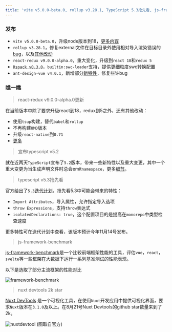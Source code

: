 ```yaml
---
title: 'vite v5.0.0-beta.0, rollup v3.28.1, TypeScript 5.3抢先看, js-framework-benchmark'
---
```


### 发布

- `vite v5.0.0-beta.0`，升级node版本到18，[更多内容](https://github.com/vitejs/vite/blob/v5.0.0-beta.0/packages/vite/CHANGELOG.md)
- `rollup v3.28.1`，修复external文件在目标目录外使用相对导入渲染错误的[bug](https://github.com/rollup/rollup/pull/5099)，以及[其他改动](https://github.com/rollup/rollup/releases/tag/v3.28.1)
- `react-redux v9.0.0-alpha.0`，重大变化，升级到`react 18`和`redux 5`
- [`Rspack v0.3.0`](https://github.com/web-infra-dev/rspack/releases/tag/v0.3.0)，`builtin:swc-loader`支持，提供更细粒度swc转换配置
- `ant-design-vue v4.0.1`，新增部分[新特性](https://github.com/vueComponent/ant-design-vue/releases/tag/4.0.1)，修复些许bug

### 瞧一瞧

> react-redux v9.0.0-alpha.0更新

在当前版本中除了要求升级react到18，redux到5之外，还有其他改动：

- 使用`tsup`构建，替代`babel`和`rollup`
- 不再构建`UMD`版本
- 升级`react-native`到`0.71`
- [更多](https://github.com/reduxjs/react-redux/releases/tag/v9.0.0-alpha.0)

> 宣布typescript v5.2

就在近两天`TypeScript`宣布了`5.2`版本，带来一些新特性以及重大变更，其中一个重大变更为当生成声明文件时总会emit`namespace`，更多[细节](https://devblogs.microsoft.com/typescript/announcing-typescript-5-2)。

> typescript v5.3抢先看

官方给出了`5.3`[迭代计划](https://github.com/microsoft/TypeScript/issues/55486)，抢先看5.3中可能会带来的特性：

- `Import Attributes`，导入属性，允许指定导入选项
- `throw Expressions`，支持`throw`表达式
- `isolatedDeclarations: true`，这个配置项目的是提高在`monorepo`中类型检查速度

更多特性可在迭代计划中查看，该版本预计今年11月14号发布。

> js-framework-benchmark

[js-framework-benchmark](https://github.com/krausest/js-framework-benchmark)是一个比较前端框架性能的工具，评估`vue`，`react`，`svelte`等一些框架在大数据下运行一系列基准测试的性能表现。

以下是选取了部分主流框架的性能对比

![framework-benchmark](/images/framework-benchmark.jpg)

> nuxt devtools 2k star

[Nuxt DevTools](https://devtools.Nuxtjs.org) 是一个可视化工具，在使用`Nuxt`开发应用中提供可视化界面，要求`Nuxt`版本在`3.1.0`及以上。在8月21号Nuxt Devtools的github star数量来到了2k。

![nuxtdevtool](/images/nuxtdevtool.jpg)
(图取自官方)
